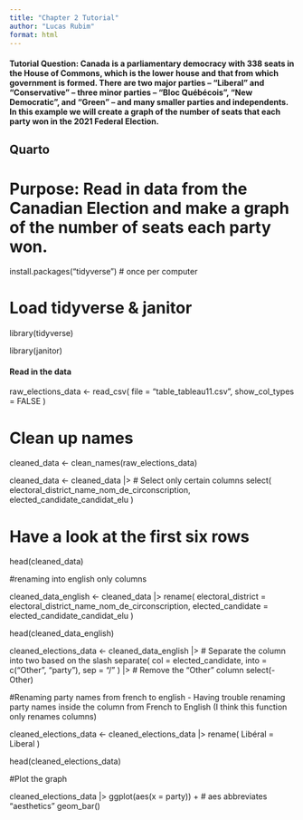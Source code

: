 ```yaml
---
title: "Chapter 2 Tutorial"
author: "Lucas Rubim"
format: html
---
```


#### Tutorial Question: Canada is a parliamentary democracy with 338 seats in the House of Commons, which is the lower house and that from which government is formed. There are two major parties – “Liberal” and “Conservative” – three minor parties – “Bloc Québécois”, “New Democratic”, and “Green” – and many smaller parties and independents. In this example we will create a graph of the number of seats that each party won in the 2021 Federal Election.


## Quarto

# Purpose: Read in data from the Canadian Election and make a graph of the number of seats each party won.

install.packages("tidyverse") # once per computer

# Load tidyverse & janitor

library(tidyverse)

library(janitor) 

#### Read in the data ####
raw_elections_data <-
  read_csv(
    file = 
      "table_tableau11.csv",
    show_col_types = FALSE
  )


# Clean up names

cleaned_data <-
  clean_names(raw_elections_data)
  
cleaned_data <-
  cleaned_data |>
# Select only certain columns
  select(
    electoral_district_name_nom_de_circonscription,
    elected_candidate_candidat_elu
    )

# Have a look at the first six rows
head(cleaned_data)

#renaming into english only columns

cleaned_data_english <-
  cleaned_data |>
  rename(
     electoral_district = electoral_district_name_nom_de_circonscription,
     elected_candidate = elected_candidate_candidat_elu
  )

head(cleaned_data_english)


cleaned_elections_data <-
  cleaned_data_english |>
# Separate the column into two based on the slash
  separate(
    col = elected_candidate,
    into = c("Other", "party"),
    sep = "/"
  ) |>
  # Remove the "Other" column
  select(-Other)
  
#Renaming party names from french to english - Having trouble renaming party names inside the column from French to English (I think this function only renames columns)

cleaned_elections_data <-
  cleaned_elections_data |>
  rename(
    Libéral = Liberal
)

head(cleaned_elections_data)

#Plot the graph  
  
cleaned_elections_data |>
  ggplot(aes(x = party)) + # aes abbreviates "aesthetics" 
  geom_bar()
  
  